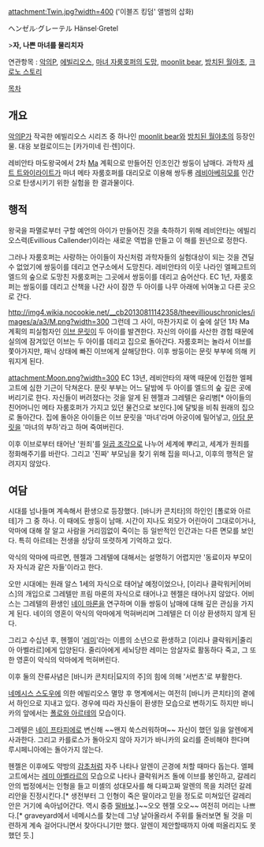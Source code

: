 attachment:Twin.jpg?width=400
('이블즈 킹덤' 앨범의 삽화)

ヘンゼル·グレーテル
Hänsel·Gretel

>'''자, 나쁜 마녀를 물리치자'''

연관항목 : [[악의P]], [[에빌리오스]], [[마녀 자룸호퍼의 도망]], [[moonlit bear]], [[방치된 월야초]], [[크로노 스토리]]

[[목차]]
== 개요 ==
[[악의P]]가 작곡한 에빌리오스 시리즈 중 하나인 [[moonlit bear]]와 [[방치된 월야초]]의 등장인물. 대응 보컬로이드는 [카가미네 린·렌]이다.

레비안타 마도왕국에서 2차 [[Ma]] 계획으로 만들어진 인조인간 쌍둥이 남매다. 과학자 [[세트 트와이라이트]]가 마녀 메타 자룸호퍼를 대리모로 이용해 쌍두룡 [[레비아베히모]]를 인간으로 탄생시키기 위한 실험을 한 결과물이다.

== 행적 ==
왕국을 파멸로부터 구할 예언의 아이가 만들어진 것을 축하하기 위해 레비안타는 에빌리오스력(Evillious Callender)이라는 새로운 역법을 만들고 이 해를 원년으로 정한다.

그러나 자룸호퍼는 사랑하는 아이들이 자신처럼 과학자들의 실험대상이 되는 것을 견딜 수 없었기에 쌍둥이를 데리고 연구소에서 도망친다. 레비안타의 이웃 나라인 엘페고트의 엘드의 숲으로 도망친 자룸호퍼는 그곳에서 쌍둥이를 데리고 숨어산다. EC 1년, 자룸호퍼는 쌍둥이를 데리고 산책을 나간 사이 잠깐 두 아이를 나무 아래에 뉘여놓고 다른 곳으로 간다. 

http://img4.wikia.nocookie.net/__cb20130811142358/theevilliouschronicles/images/a/a3/M.png?width=300
그런데 그 사이, 마찬가지로 이 숲에 살던 1차 Ma 계획의 피실험자인 [[이브 문릿]]이 두 아이를 발견한다. 자신의 아이를 사산한 경험 때문에 실의에 잠겨있던 이브는 두 아이를 데리고 집으로 돌아간다. 자룸호퍼는 놀라서 이브를 쫓아가지만, 패닉 상태에 빠진 이브에게 살해당한다. 이후 쌍둥이는 문릿 부부에 의해 키워지게 된다.

attachment:Moon.png?width=300
EC 13년, 레비안타의 재액 때문에 인접한 엘페고트에 심한 기근이 닥쳐온다. 문릿 부부는 어느 달밤에 두 아이를 엘드의 숲 깊은 곳에 버리기로 한다. 자신들이 버려졌다는 것을 알게 된 헨젤과 그레텔은 유리병[* 아이들의 친어머니인 메타 자룸호퍼가 가지고 있던 물건으로 보인다.]에 달빛을 비춰 원래의 집으로 돌아간다. 집에 돌아온 아이들은 이브 문릿을 '마녀'라며 아궁이에 밀어넣고, [[아담 문릿]]을 '마녀의 부하'라고 하며 죽여버린다.

이후 이브로부터 태어난 '원죄'를 [[대죄의 그릇|일곱 조각]]으로 나누어 세계에 뿌리고, 세계가 원죄를 정화해주기를 바란다. 그리고 '진짜' 부모님을 찾기 위해 집을 떠나고, 이후의 행적은 알려지지 않았다.

== 여담 ==

시대를 넘나들며 계속해서 환생으로 등장했다. [바니카 콘치타]의 하인인 [폴로와 아르테]가 그 중 하나. 이 때에도 쌍둥이 남매. 시간이 지나도 외모가 어린아이 그대로이거나, 악마에 대해 잘 알고 사람을 거리낌없이 죽이는 등 일반적인 인간과는 다른 면모를 보인다. 특히 아르테는 전생을 상당히 또렷하게 기억하고 있다.

악식의 악마에 따르면, 헨젤과 그레텔에 대해서는 설명하기 어렵지만 '동료이자 부모이자 자식과 같은 자들'이라고 한다.

오만 시대에는 원래 알스 1세의 자식으로 태어날 예정이었으나, [이리나 클락워커|어비스]의 개입으로 그레텔만 프림 마론의 자식으로 태어나고 헨젤은 태어나지 않았다. 어비스는 그레텔의 환생인 [[네이 프타피에|네이 마론]]을 연구하며 이들 쌍둥이 남매에 대해 깊은 관심을 가지게 된다. 네이의 영혼이 악식의 악마에게 먹혀버리며 그레텔은 더 이상 환생하지 않게 된다.

그리고 수십년 후, 헨젤이 '[[레미 아벨라르|레미]]'라는 이름의 소년으로 환생하고 [이리나 클락워커|줄리아 아벨라르]에게 입양된다. 줄리아에게 세뇌당한 레미는 암살자로 활동하다 죽고, 그 또한 영혼이 악식의 악마에게 먹혀버린다.

이후 둘의 잔류사념은 [바니카 콘치타|묘지의 주]의 힘에 의해 '서번츠'로 부활한다.

[[네메시스 스도우]]에 의한 에빌리오스 멸망 후 명계에서는 여전히 [바니카 콘치타]의 곁에서 하인으로 지내고 있다. 경우에 따라 자신들이 환생한 모습으로 변하기도 하지만 바니카의 앞에서는 [[폴로와 아르테]]의 모습이다.

그레텔은 [[네이 프타피에]]로 변신해 ~~왠지 쑥스러워하며~~ 자신이 했던 일을 알렌에게 사과한다. 그리고 카를로스가 돌아오지 않아 자기가 바니카의 요리를 준비해야 한다며 루시페니아에는 돌아가지 않는다.

헨젤은 이후에도 약방의 [[감초]]처럼 자주 나타나 알렌이 곤경에 처할 때마다 돕는다. 엘페고트에서는 [[레미 아벨라르]]의 모습으로 나타나 클락워커즈 돌에 이브를 봉인하고, 갈레리안의 법정에서는 인형을 들고 미셸의 성대모사를 해 다짜고짜 알렌의 목을 치려던 갈레리안을 진정시킨다.[* 생전부터 그 인형이 죽은 딸이라고 믿을 정도로 미쳐있던 갈레리안은 거기에 속아넘어간다. 역시 중증 [[딸바보]].]~~오오 헨젤 오오~~ 여전히 머리는 나쁘다.[* graveyard에서 네메시스를 찾는데 그냥 날아올라서 주위를 둘러보면 될 것을 미련하게 계속 걸어다니면서 찾아다니기만 했다. 알렌이 제안할때까지 아예 떠올리지도 못했던 듯.]
